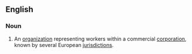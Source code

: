 ==English==
{{wikipedia}}
===Noun===
{{en-noun}}

# An [[organization]] representing workers within a commercial [[corporation]], known by several European [[jurisdiction]]s.